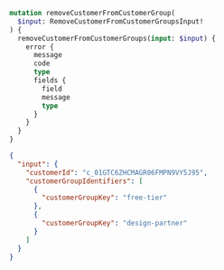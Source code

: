 ```graphql filename="Mutation"
mutation removeCustomerFromCustomerGroup(
  $input: RemoveCustomerFromCustomerGroupsInput!
) {
  removeCustomerFromCustomerGroups(input: $input) {
    error {
      message
      code
      type
      fields {
        field
        message
        type
      }
    }
  }
}
```

```json filename="Variables"
{
  "input": {
    "customerId": "c_01GTC6ZHCMAGR06FMPN9VY5J95",
    "customerGroupIdentifiers": [
      {
        "customerGroupKey": "free-tier"
      },
      {
        "customerGroupKey": "design-partner"
      }
    ]
  }
}
```

